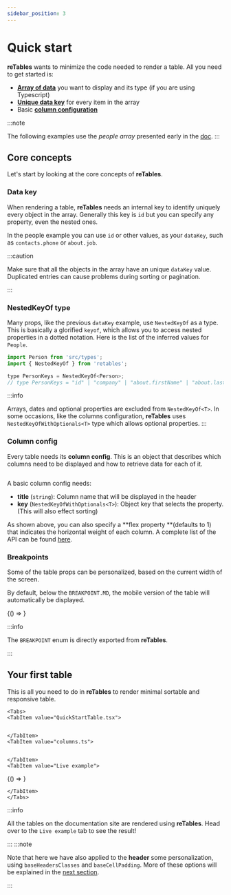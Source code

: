 ```yaml
---
sidebar_position: 3
---
```



# Quick start

**reTables** wants to minimize the code needed to render a table. All you need to get started is:

-   [**Array of data**](/examples-context#the-people-array) you want to display and its type (if you are using Typescript)
-   [**Unique data key**](#data-key) for every item in the array
-   Basic [**column configuration**](#column-config)

:::note

The following examples use the _people array_ presented early in the [doc](/examples-context#the-people-array).
:::

## Core concepts

Let's start by looking at the core concepts of **reTables**.

### Data key

When rendering a table, **reTables** needs an internal key to identify uniquely every object in the array. Generally this key is `id` but you can specify any property, even the nested ones.

In the people example you can use `id` or other values, as your `dataKey`, such as `contacts.phone` or `about.job`.

:::caution

Make sure that all the objects in the array have an unique `dataKey` value. Duplicated entries can cause problems during sorting or pagination.

:::

### NestedKeyOf type

Many props, like the previous `dataKey` example, use `NestedKeyOf` as a type. This is basically a glorified `keyof`, which allows you to access nested properties in a dotted notation.
Here is the list of the inferred values for `People`.

```jsx
import Person from 'src/types';
import { NestedKeyOf } from 'retables';

type PersonKeys = NestedKeyOf<Person>;
// type PersonKeys = "id" | "company" | "about.firstName" | "about.lastName" | "about.job" | "about.age" | "contacts.address" | "contacts.phone"
```

:::info

Arrays, dates and optional properties are excluded from `NestedKeyOf<T>`.
In some occasions, like the columns configuration, **reTables** uses `NestedKeyOfWithOptionals<T>` type which allows optional properties.
:::

### Column config

Every table needs its **column config**. This is an object that describes which columns need to be displayed and how to retrieve data for each of it.

```ts file=../src/examples/quick-start/columns.ts

```

A basic column config needs:

-   **title** (`string`): Column name that will be displayed in the header
-   **key** (`NestedKeyOfWithOptionals<T>`): Object key that selects the property. (This will also effect sorting)

As shown above, you can also specify a **flex property **(defaults to 1) that indicates the horizontal weight of each column.
A complete list of the API can be found [here](/api-reference).

### Breakpoints

Some of the table props can be personalized, based on the current width of the screen.

By default, below the `BREAKPOINT.MD`, the mobile version of the table will automatically be displayed.

<BrowserOnly>{() => <BreakpointsTable />}</BrowserOnly>
<br />

:::info

The `BREAKPOINT` enum is directly exported from **reTables**.

:::

## Your first table

This is all you need to do in **reTables** to render minimal sortable and responsive table.

```mdx-code-block
<Tabs>
<TabItem value="QuickStartTable.tsx">
```

```tsx file=../src/examples/quick-start/QuickStartTable.tsx#L6-L25

```

```mdx-code-block
</TabItem>
<TabItem value="columns.ts">
```

```ts file=../src/examples/quick-start/columns.ts

```

```mdx-code-block
</TabItem>
<TabItem value="Live example">
```

<BrowserOnly>{() => <QuickStartTable />}</BrowserOnly>

```mdx-code-block
</TabItem>
</Tabs>
```

:::info

All the tables on the documentation site are rendered using **reTables**. Head over to the `Live example` tab to see the result!

:::
:::note

Note that here we have also applied to the **header** some personalization, using `baseHeadersClasses` and `baseCellPadding`. More of these options will be explained in the [next section](/basic-personalization).

:::
